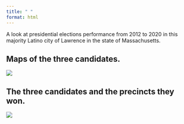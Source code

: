 ```yaml
---
title: " "
format: html
---
```


A look at presidential elections performance from 2012 to 2020 in this majority Latino city of Lawrence in the state of Massachusetts.

## Maps of the three candidates.

![](images/citylawrence.png){fig-align="center"}

## The three candidates and the precincts they won.

![](images/lawrence.svg){fig-align="center"}
